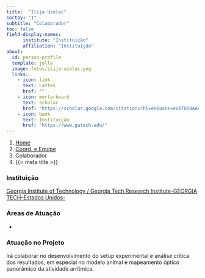 ```yaml
---
title:  "Ilija Uzelac"
sortby: "1"
subtitle: "Colaborador"
toc: false
field-display-names:
      institute: "Instituição"
      affiliation: "Instituição"
about:
  id: person-profile
  template: jolla
  image: fotos/ilija-uzelac.png
  links:
    - icon: link
      text: Lattes
      href: ""
    - icon: mortarboard
      text: scholar
      href: "https://scholar.google.com/citations?hl=en&user=ex6TUS0AAAAJ"
    - icon: bank
      text: Instituição
      href: "https://www.gatech.edu/"
---
```


```{=html}
<nav aria-label="breadcrumb">
  <ol class="breadcrumb">
    <li class="breadcrumb-item"><a href="../../index.html">Home</a></li>
    <li class="breadcrumb-item"><a href="../coord-equipe.html">Coord. e Equipe</a></li>
    <li class="breadcrumb-item active">Colaborador</li>
    <li class="breadcrumb-item active" aria-current="page">{{< meta title >}}</li>
  </ol>
</nav>
```
:::{#person-profile}
:::

### Instituição

[Georgia Institute of Technology / Georgia Tech Research Institute-GEORGIA TECH--Estados Unidos-](https://www.gatech.edu/)

### Áreas de Atuação

-

### Atuação no Projeto

Irá colaborar no desenvolvimento do setup experimental e análise crítica dos resultados, em especial no modelo animal e mapeamento óptico panorâmico da atividade arrítmica.
